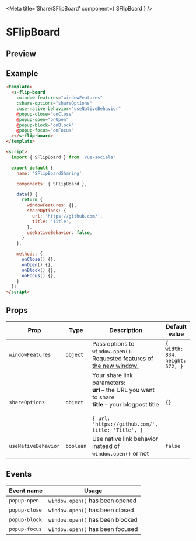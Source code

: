 
<Meta title='Share/SFlipBoard' component={ SFlipBoard } />

<style>{`
  .custom-preview .base-canvas {
    height: auto;
  }
`}</style>

# SFlipBoard

## Preview

<Preview className="custom-preview">
  <Story id='share-sflipboard--default' />
</Preview>

## Example

```html
<template>
  <s-flip-board
    :window-features="windowFeatures"
    :share-options="shareOptions"
    :use-native-behavior="useNativeBehavior"
    @popup-close="onClose"
    @popup-open="onOpen"
    @popup-block="onBlock"
    @popup-focus="onFocus"
  ></s-flip-board>
</template>

<script>
  import { SFlipBoard } from 'vue-socials'

  export default {
    name: 'SFlipBoardSharing',

    components: { SFlipBoard },

    data() {
      return {
        windowFeatures: {},
        shareOptions: {
          url: 'https://github.com/',
          title: 'Title',
        },
        useNativeBehavior: false,
      }
    },

    methods: {
      onClose() {},
      onOpen() {},
      onBlock() {},
      onFocus() {},
    }
  };
</script>
```

## Props

| Prop | Type | Description | Default value |
| ------ | ------ | ------ | ------ |
`windowFeatures` | `object` | Pass options to `window.open()`. [Requested features of the new window.](https://developer.mozilla.org/en-US/docs/Web/API/Window/open#window_features) | `{ width: 834, height: 572, }`
`shareOptions` | `object` | Your share link parameters: <br /> **url** – the URL you want to share <br />**title** – your blogpost title <br /> <br /> ```{ url: 'https://github.com/', title: 'Title', }``` | `{}`
`useNativeBehavior` | `boolean` | Use native link behavior instead of `window.open()` or not | `false`

## Events

| Event name | Usage |
| ------ | ------ |
`popup-open` | `window.open()` has been opened |
`popup-close` | `window.open()` has been closed |
`popup-block` | `window.open()` has been blocked |
`popup-focus` | `window.open()` has been focused |

